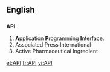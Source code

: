 ==English==
{{Wikipedia}}
==={{initialism}}===
'''API'''

#'''A'''pplication '''P'''rogramming '''I'''nterface.
#Associated Press International
#Active Pharmaceutical Ingredient


[[et:API]]
[[fr:API]]
[[vi:API]]